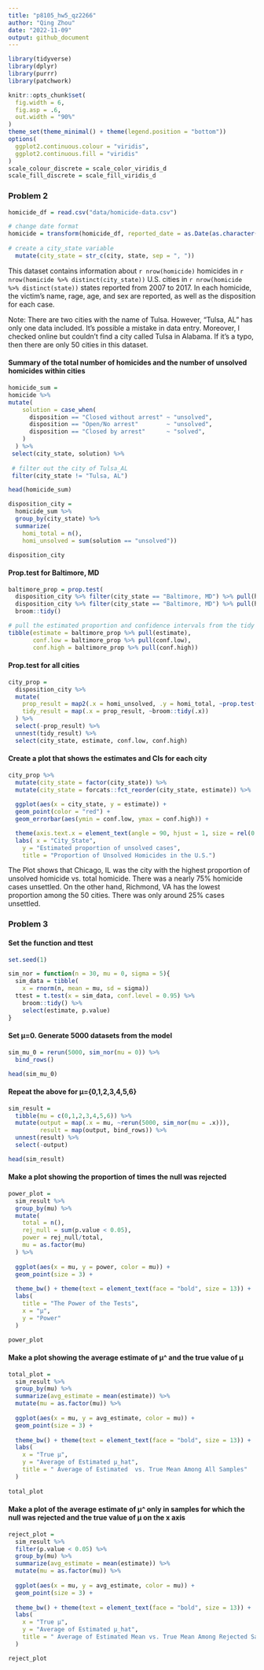 ```yaml
---
title: "p8105_hw5_qz2266"
author: "Qing Zhou"
date: "2022-11-09"
output: github_document
---
```



```r
library(tidyverse)
library(dplyr)
library(purrr)
library(patchwork)

knitr::opts_chunk$set(
  fig.width = 6,
  fig.asp = .6,
  out.width = "90%"
)
theme_set(theme_minimal() + theme(legend.position = "bottom"))
options(
  ggplot2.continuous.colour = "viridis",
  ggplot2.continuous.fill = "viridis"
)
scale_colour_discrete = scale_color_viridis_d
scale_fill_discrete = scale_fill_viridis_d

```


### Problem 2
```r
homicide_df = read.csv("data/homicide-data.csv") 
```

```r
# change date format
homicide = transform(homicide_df, reported_date = as.Date(as.character(reported_date), "%Y%m%d")) %>%   
  
# create a city_state variable
  mutate(city_state = str_c(city, state, sep = ", "))     
```

This dataset contains information about `r nrow(homicide)` homicides in `r nrow(homicide %>% distinct(city_state))` U.S. cities in `r nrow(homicide %>% distinct(state))` states reported from 2007 to 2017. In each homicide, the victim's name, rage, age, and sex are reported, as well as the disposition for each case.

Note: There are two cities with the name of Tulsa. However, "Tulsa, AL" has only one data included. It's possible a mistake in data entry. Moreover, I checked online but couldn't find a city called Tulsa in Alabama. If it's a typo, then there are only 50 cities in this dataset.


#### Summary of the total number of homicides and the number of unsolved homicides within cities
```r
homicide_sum = 
homicide %>%
mutate(
    solution = case_when(
      disposition == "Closed without arrest" ~ "unsolved",
      disposition == "Open/No arrest"        ~ "unsolved",
      disposition == "Closed by arrest"      ~ "solved",
    )
  ) %>% 
 select(city_state, solution) %>% 
  
 # filter out the city of Tulsa_AL
 filter(city_state != "Tulsa, AL") 

head(homicide_sum)
```

```r
disposition_city = 
  homicide_sum %>% 
  group_by(city_state) %>% 
  summarize(
    homi_total = n(),
    homi_unsolved = sum(solution == "unsolved"))

disposition_city
```


#### Prop.test for Baltimore, MD
```r
baltimore_prop = prop.test(
  disposition_city %>% filter(city_state == "Baltimore, MD") %>% pull(homi_unsolved), 
  disposition_city %>% filter(city_state == "Baltimore, MD") %>% pull(homi_total)) %>% 
  broom::tidy()
```

```r
# pull the estimated proportion and confidence intervals from the tidy dataframe.
tibble(estimate = baltimore_prop %>% pull(estimate),
       conf.low = baltimore_prop %>% pull(conf.low),
       conf.high = baltimore_prop %>% pull(conf.high))
```


#### Prop.test for all cities
```r
city_prop = 
  disposition_city %>% 
  mutate(
    prop_result = map2(.x = homi_unsolved, .y = homi_total, ~prop.test(x = .x, n = .y)),
    tidy_result = map(.x = prop_result, ~broom::tidy(.x))
  ) %>% 
  select(-prop_result) %>% 
  unnest(tidy_result) %>% 
  select(city_state, estimate, conf.low, conf.high)
```


#### Create a plot that shows the estimates and CIs for each city
```r
city_prop %>% 
  mutate(city_state = factor(city_state)) %>% 
  mutate(city_state = forcats::fct_reorder(city_state, estimate)) %>% 
  
  ggplot(aes(x = city_state, y = estimate)) +
  geom_point(color = "red") +
  geom_errorbar(aes(ymin = conf.low, ymax = conf.high)) +

  theme(axis.text.x = element_text(angle = 90, hjust = 1, size = rel(0.8))) +
  labs( x = "City_State",
    y = "Estimated proportion of unsolved cases",
    title = "Proportion of Unsolved Homicides in the U.S.")
```

The Plot shows that Chicago, IL was the city with the highest proportion of unsolved homicide vs. total homicide. There was a nearly 75% homicide cases unsettled. On the other hand, Richmond, VA has the lowest proportion among the 50 cities. There was only around 25% cases unsettled.


### Problem 3

#### Set the function and ttest
```r
set.seed(1)

sim_nor = function(n = 30, mu = 0, sigma = 5){
  sim_data = tibble(
    x = rnorm(n, mean = mu, sd = sigma))
  ttest = t.test(x = sim_data, conf.level = 0.95) %>%
    broom::tidy() %>%
    select(estimate, p.value)
}
```


#### Set μ=0. Generate 5000 datasets from the model
```r
sim_mu_0 = rerun(5000, sim_nor(mu = 0)) %>%
  bind_rows()

head(sim_mu_0)
```


#### Repeat the above for μ={0,1,2,3,4,5,6}
```r
sim_result =
  tibble(mu = c(0,1,2,3,4,5,6)) %>%
  mutate(output = map(.x = mu, ~rerun(5000, sim_nor(mu = .x))),
         result = map(output, bind_rows)) %>%
  unnest(result) %>% 
  select(-output)

head(sim_result)
```

#### Make a plot showing the proportion of times the null was rejected

```r
power_plot =
  sim_result %>%
  group_by(mu) %>%
  mutate(
    total = n(),
    rej_null = sum(p.value < 0.05),
    power = rej_null/total,
    mu = as.factor(mu)
  ) %>%
  
  ggplot(aes(x = mu, y = power, color = mu)) +
  geom_point(size = 3) +
  
  theme_bw() + theme(text = element_text(face = "bold", size = 13)) +
  labs(
    title = "The Power of the Tests",
    x = "μ",
    y = "Power"
  )

power_plot

```

#### Make a plot showing the average estimate of μ^ and the true value of μ

```r
total_plot =
  sim_result %>%
  group_by(mu) %>%
  summarize(avg_estimate = mean(estimate)) %>%
  mutate(mu = as.factor(mu)) %>%
  
  ggplot(aes(x = mu, y = avg_estimate, color = mu)) + 
  geom_point(size = 3) +
  
  theme_bw() + theme(text = element_text(face = "bold", size = 13)) +
  labs(
    x = "True μ", 
    y = "Average of Estimated μ_hat", 
    title = " Average of Estimated  vs. True Mean Among All Samples"
  ) 
 
total_plot
```


#### Make a plot of the average estimate of μ^ only in samples for which the null was rejected and the true value of μ on the x axis

```r
reject_plot =
  sim_result %>%
  filter(p.value < 0.05) %>%
  group_by(mu) %>%
  summarize(avg_estimate = mean(estimate)) %>%
  mutate(mu = as.factor(mu)) %>%
  
  ggplot(aes(x = mu, y = avg_estimate, color = mu)) + 
  geom_point(size = 3) +
  
  theme_bw() + theme(text = element_text(face = "bold", size = 13)) +
  labs(
    x = "True μ", 
    y = "Average of Estimated μ_hat",
    title = " Average of Estimated Mean vs. True Mean Among Rejected Samples"
  )

reject_plot

```
